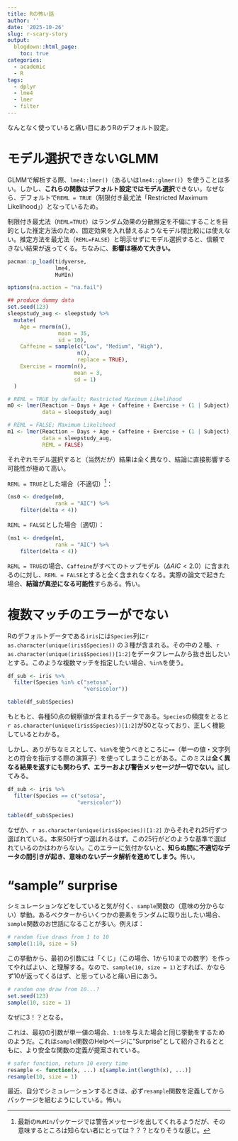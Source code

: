 ```yaml
---
title: Rの怖い話
author: ''
date: '2025-10-26'
slug: r-scary-story
output:
  blogdown::html_page:
    toc: true
categories:
  - academic
  - R
tags:
  - dplyr
  - lme4
  - lmer
  - filter
---
```


なんとなく使っていると痛い目にあうRのデフォルト設定。

# モデル選択できないGLMM

GLMMで解析する際、`lme4::lmer()`（あるいは`lme4::glmer()`）を使うことは多い。しかし、**これらの関数はデフォルト設定ではモデル選択**できない。なぜなら、デフォルトで`REML = TRUE`（制限付き最尤法「Restricted Maximum Likelihood」）となっているため。

制限付き最尤法（`REML=TRUE`）はランダム効果の分散推定を不偏にすることを目的とした推定方法のため、固定効果を入れ替えるようなモデル間比較には使えない。推定方法を最尤法（`REML=FALSE`）と明示せずにモデル選択すると、信頼できない結果が返ってくる。ちなみに、**影響は極めて大きい。**

```r
pacman::p_load(tidyverse,
               lme4,
               MuMIn)

options(na.action = "na.fail")

## produce dummy data
set.seed(123)
sleepstudy_aug <- sleepstudy %>%
  mutate(
    Age = rnorm(n(), 
                mean = 35, 
                sd = 10),
    Caffeine = sample(c("Low", "Medium", "High"),
                      n(),
                      replace = TRUE),
    Exercise = rnorm(n(), 
                     mean = 3, 
                     sd = 1)
  )

# REML = TRUE by default; Restricted Maximum Likelihood
m0 <- lmer(Reaction ~ Days + Age + Caffeine + Exercise + (1 | Subject),
           data = sleepstudy_aug)

# REML = FALSE; Maximum Likelihood
m1 <- lmer(Reaction ~ Days + Age + Caffeine + Exercise + (1 | Subject),
           data = sleepstudy_aug,
           REML = FALSE)
```

それぞれモデル選択すると（当然だが）結果は全く異なり、結論に直接影響する可能性が極めて高い。

`REML = TRUE`とした場合（不適切）[^1]：

[^1]: 最新の`MuMIn`パッケージでは警告メッセージを出してくれるようだが、その意味するところは知らない者にとっては？？？となりそうな感じ。

```r
(ms0 <- dredge(m0,
               rank = "AIC") %>% 
    filter(delta < 4))
```

`REML = FALSE`とした場合（適切）：

```r
(ms1 <- dredge(m1,
               rank = "AIC") %>% 
    filter(delta < 4))
```

`REML = TRUE`の場合、`Caffeine`がすべてのトップモデル（$\Delta AIC < 2.0$）に含まれるのに対し、`REML = FALSE`とすると全く含まれなくなる。実際の論文で起きた場合、**結論が真逆になる可能性**すらある。怖い。

# 複数マッチのエラーがでない

Rのデフォルトデータである`iris`には`Species`列に`r as.character(unique(iris$Species))` の３種が含まれる。その中の２種、`r as.character(unique(iris$Species))[1:2]`をデータフレームから抜き出したいとする。このような複数マッチを指定したい場合、`%in%`を使う。

```r
df_sub <- iris %>% 
  filter(Species %in% c("setosa",
                        "versicolor"))

table(df_sub$Species)
```

もともと、各種50点の観察値が含まれるデータである。`Species`の頻度をとると`r as.character(unique(iris$Species))[1:2]`が50となっており、正しく機能しているとわかる。

しかし、ありがちなミスとして、`%in%`を使うべきところに`==`（単一の値・文字列との符合を指示する際の演算子）を使ってしまうことがある。このミスは**全く異なる結果を返すにも関わらず、エラーおよび警告メッセージが一切でない。**試してみる。

```r
df_sub <- iris %>% 
  filter(Species == c("setosa",
                      "versicolor"))

table(df_sub$Species)
```

なぜか、`r as.character(unique(iris$Species))[1:2]` からそれぞれ25行ずつ選ばれている。本来50行ずつ選ばれるはず。この25行がどのような基準で選ばれているのかはわからない。このエラーに気付かないと、**知らぬ間に不適切なデータの間引きが起き、意味のないデータ解析を進めてしまう。**怖い。

# "sample" surprise

シミュレーションなどをしていると気が付く、`sample`関数の（意味の分からない）挙動。あるベクターからいくつかの要素をランダムに取り出したい場合、`sample`関数のお世話になることが多い。例えば：

```r
# random five draws from 1 to 10
sample(1:10, size = 5)
```

この挙動から、最初の引数には「くじ」（この場合、1から10までの数字）を作ってやればよい、と理解する。なので、`sample(10, size = 1)`とすれば、かならず10が返ってくるはず、と思っていると痛い目にあう。

```r
# random one draw from 10...?
set.seed(123)
sample(10, size = 1)
```

なぜに3！？となる。

これは、最初の引数が単一値の場合、`1:10`を与えた場合と同じ挙動をするためのようだ。これは`sample`関数のHelpページに”Surprise”として紹介されるとともに、より安全な関数の定義が提案されている。

```r
# safer function, return 10 every time
resample <- function(x, ...) x[sample.int(length(x), ...)]
resample(10, size = 1)
```

最近、自分でシミュレーションするときは、必ず`resample`関数を定義してからパッケージを組むようにしている。怖い。
